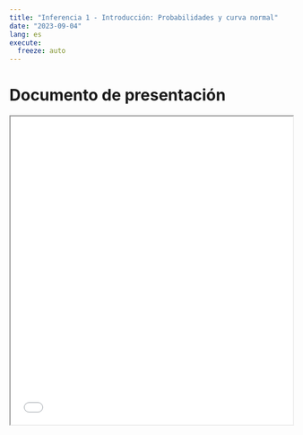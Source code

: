 ```yaml
---
title: "Inferencia 1 - Introducción: Probabilidades y curva normal"
date: "2023-09-04"
lang: es
execute:
  freeze: auto 
---
```


# Documento de presentación

<iframe src=/slides/05-inferencia1.html height="550" width=100% allowfullscreen="true">
</iframe> 





